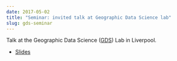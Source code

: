 ```yaml
---
date: 2017-05-02
title: "Seminar: invited talk at Geographic Data Science lab"
slug: gds-seminar
---
```


Talk at the Geographic Data Science ([GDS](https://www.liverpool.ac.uk/geographic-data-science/)) Lab in Liverpool.

- [Slides](https://www.robinlovelace.net/presentations/can-gds-save-world.html#1)